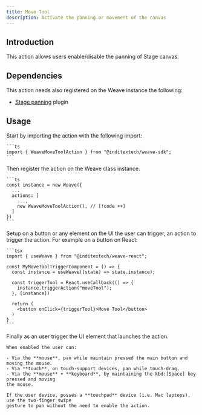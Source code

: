 ```yaml
---
title: Move Tool
description: Activate the panning or movement of the canvas
---
```



## Introduction

This action allows users enable/disable the panning of Stage canvas.

## Dependencies

This action needs also registered on the Weave instance the following:

- [Stage panning](/docs/main/build/plugins/stage-panning) plugin

## Usage

<Accordions className="bg-transparent">
  <Accordion title="1. Import the action" id="import-action">
    Start by importing the action with the following import:

    ```ts
    import { WeaveMoveToolAction } from "@inditextech/weave-sdk";
    ```

  </Accordion>
  <Accordion title="2. Register the action" id="register-action">
    Then register the action on the Weave class instance.

    ```ts
    const instance = new Weave({
      ...
      actions: [
        ...,
        new WeaveMoveToolAction(), // [!code ++]
      ]
    })
    ```

  </Accordion>
  <Accordion title="3. Setup the action trigger" id="setup-action-trigger">
    Setup on a button or any element on the UI the user can trigger, an action
    to trigger the action. For example on a button on React:

    ```tsx
    import { useWeave } from "@inditextech/weave-react";

    const MyMoveToolTriggerComponent = () => {
      const instance = useWeave((state) => state.instance);

      const triggerTool = React.useCallback(() => {
        instance.triggerAction("moveTool");
      }, [instance])

      return (
        <button onClick={triggerTool}>Move Tool</button>
      )
    }
    ```

  </Accordion>
  <Accordion title="4. Trigger the action" id="trigger-the-action">
    Finally as an user trigger the UI element that launches the action.

    When enabled the user can:

    - Via the **mouse**, pan while maintain pressed the main button and moving the mouse.
    - Via **touch**, on touch-support devices, pan while touch-drag.
    - Via the **mouse** + **keyboard**, by maintaining the kbd:[Space] key pressed and moving
    the mouse.

    If the user device, posses a **touchpad** device (i.e. Mac laptops), use the two-finger swipe
    gesture to pan without the need to enable the action.

  </Accordion>
</Accordions>
